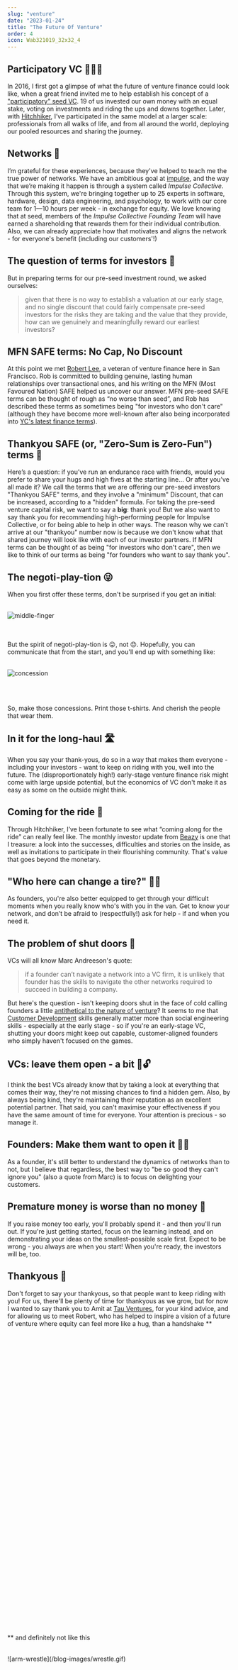 ```yaml
---
slug: "venture"
date: "2023-01-24"
title: "The Future Of Venture"
order: 4
icon: Wab321019_32x32_4
---
```


## Participatory VC 🧑‍🤝‍🧑

In 2016, I first got a glimpse of what the future of venture finance could look like, when a great friend invited me to help establish his concept of a ["participatory" seed VC](https://siliconballs.com). 19 of us invested our own money with an equal stake, voting on investments and riding the ups and downs together. Later, with [Hitchhiker](https://hitchhiker.vc), I’ve participated in the same model at a larger scale: professionals from all walks of life, and from all around the world, deploying our pooled resources and sharing the journey.

## Networks 🔗

I’m grateful for these experiences, because they've helped to teach me the true power of networks. We have an ambitious goal at [impulse](https://impulse.training), and the way that we’re making it happen is through a system called _Impulse Collective_. Through this system, we're bringing together up to 25 experts in software, hardware, design, data engineering, and psychology, to work with our core team for 1—10 hours per week - in exchange for equity. We love knowing that at seed, members of the _Impulse Collective Founding Team_ will have earned a shareholding that rewards them for their individual contribution. Also, we can already appreciate how that motivates and aligns the network - for everyone's benefit (including our customers'!)

## The question of terms for investors 📜

But in preparing terms for our pre-seed investment round, we asked ourselves:

> given that there is no way to establish a valuation at our early stage, and no single discount that could fairly compensate pre-seed investors for the risks they are taking and the value that they provide, how can we genuinely and meaningfully reward our earliest investors?

## MFN SAFE terms: No Cap, No Discount

At this point we met [Robert Lee](https://fl0wstate.com/robert/), a veteran of venture finance here in San Francisco. Rob is committed to building genuine, lasting human relationships over transactional ones, and his writing on the MFN (Most Favoured Nation) SAFE helped us uncover our answer. MFN pre-seed SAFE terms can be thought of rough as “no worse than seed”, and Rob has described these terms as sometimes being "for investors who don't care" (although they have become more well-known after also being incorporated into [YC's latest finance terms](https://www.ycombinator.com/deal)).

## Thankyou SAFE (or, "Zero-Sum is Zero-Fun") terms 🤗

Here’s a question: if you’ve run an endurance race with friends, would you prefer to share your hugs and high fives at the starting line... Or after you’ve all made it? We call the terms that we are offering our pre-seed investors "Thankyou SAFE" terms, and they involve a "minimum" Discount, that can be increased, according to a "hidden" formula. For taking the pre-seed venture capital risk, we want to say a <b>big</b>: thank you! But we also want to say thank you for recommending high-performing people for Impulse Collective, or for being able to help in other ways. The reason why we can't arrive at our "thankyou" number now is because we don't know what that shared journey will look like with each of our investor partners. If MFN terms can be thought of as being "for investors who don't care", then we like to think of our terms as being "for founders who want to say thank you".

## The negoti-play-tion 😜

When you first offer these terms, don't be surprised if you get an initial:<br/><br/>

![middle-finger](/blog-images/reaction.png)

<br />
<br />
But the spirit of negoti-play-tion is 😜, not 😠. Hopefully, you can communicate
that from the start, and you'll end up with something like:

<br />
<br />

![concession](/blog-images/tshirts.png)

<br />
<br />

So, make those concessions. Print those t-shirts. And cherish the people that wear them.

## In it for the long-haul 🛣️

When you say your thank-yous, do so in a way that makes them everyone - including your investors - want to keep on riding with you, well into the future. The (disproportionately high!) early-stage venture finance risk might come with large upside potential, but the economics of VC don't make it as easy as some on the outside might think.

## Coming for the ride 🚐

Through Hitchhiker, I’ve been fortunate to see what “coming along for the ride” can really feel like. The monthly investor update from [Beazy](https://www.beazy.co) is one that I treasure: a look into the successes, difficulties and stories on the inside, as well as invitations to participate in their flourishing community. That's value that goes beyond the monetary.

## "Who here can change a tire?" 👩‍🔧

As founders, you're also better equipped to get through your difficult moments when you really know who's with you in the van. Get to know your network, and don’t be afraid to (respectfully!) ask for help - if and when you need it.

## The problem of shut doors 🚪

VCs will all know Marc Andreeson's quote:

> if a founder can’t navigate a network into a VC firm, it is unlikely that founder has the skills to navigate the other networks required to succeed in building a company.

But here's the question - isn't keeping doors shut in the face of cold calling founders a little [antithetical to the nature of venture](https://medium.com/@DelJohnsonVC/ban-warm-introductions-1e69169d57ba)? It seems to me that [Customer Development](https://steveblank.com/2010/02/25/customer-development-for-web-startups/) skills generally matter more than social engineering skills - especially at the early stage - so if you're an early-stage VC, shutting your doors might keep out capable, customer-aligned founders who simply haven't focused on the games.

## VCs: leave them open - a bit 🚪🔓

I think the best VCs already know that by taking a look at everything that comes their way, they're not missing chances to find a hidden gem. Also, by always being kind, they're maintaining their reputation as an excellent potential partner. That said, you can't maximise your effectiveness if you have the same amount of time for everyone. Your attention is precious - so manage it.

## Founders: Make them want to open it 🚪🤓

As a founder, it's still better to understand the dynamics of networks than to not, but I believe that regardless, the best way to "be so good they can't ignore you" (also a quote from Marc) is to focus on delighting your customers.

## Premature money is worse than no money 💸

If you raise money too early, you'll probably spend it - and then you'll run out. If you're just getting started, focus on the learning instead, and on demonstrating your ideas on the smallest-possible scale first. Expect to be wrong - you always are when you start! When you're ready, the investors will be, too.

## Thankyous 🙌

Don't forget to say your thankyous, so that people want to keep riding with you!
For us, there'll be plenty of time for thankyous as we grow, but for now I wanted to say thank you to Amit at [Tau Ventures](https://www.tauventures.com/), for your kind advice, and for allowing us to meet Robert, who has helped to inspire a vision of a future of venture where equity can feel more like a hug, than a handshake \*\*

<br />
<br />
<br />
<br />
<br />
<br />
<br />
<br />
<br />
<br />
<br />
<br />
<br />
<br />
<br />
<br />
<br />
<br />
<br />
<br />
<br />
<br />
<br />
<br />
<br />
<br />
<br />
<br />
<br />
<br />
<br />
<br />
<br />
<br />
<br />
<br />
<br />
<br />
<br />

\*\* and definitely not like this

<br />
![arm-wrestle](/blog-images/wrestle.gif)
